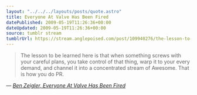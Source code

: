 ```yaml
---
layout: "../../../layouts/posts/quote.astro"
title: Everyone At Valve Has Been Fired
datePublished: 2009-05-19T11:26:36+00:00
dateUpdated: 2009-05-19T11:26:36+00:00
source: tumblr stream
tumblrUrl: https://stream.anglepoised.com/post/109940276/the-lesson-to-be-learned-here-is-that-when
---
```


> The lesson to be learned here is that when something screws with your careful plans, you take control of that thing, warp it to your every demand, and channel it into a concentrated stream of Awesome. That is how you do PR.

— <cite>[Ben Zeigler, _Everyone At Valve Has Been Fired_](https://doublebuffered.wordpress.com/2009/05/19/)</cite>
